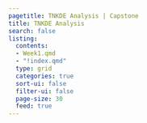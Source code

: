 ```yaml
---
pagetitle: TNKDE Analysis | Capstone
title: TNKDE Analysis
search: false
listing:
  contents: 
  - Week1.qmd
  - "!index.qmd"
  type: grid
  categories: true
  sort-ui: false
  filter-ui: false
  page-size: 30
  feed: true
---
```

